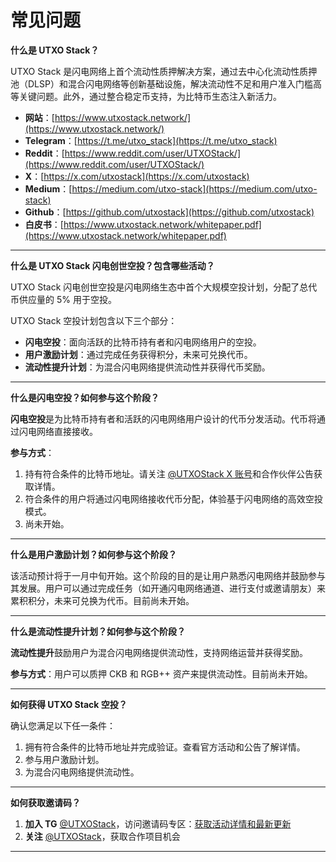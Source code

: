 # 常见问题

**什么是 UTXO Stack？**

UTXO Stack 是闪电网络上首个流动性质押解决方案，通过去中心化流动性质押池（DLSP）和混合闪电网络等创新基础设施，解决流动性不足和用户准入门槛高等关键问题。此外，通过整合稳定币支持，为比特币生态注入新活力。

- **网站**：[https://www.utxostack.network/](https://www.utxostack.network/)
- **Telegram**：[https://t.me/utxo_stack](https://t.me/utxo_stack)
- **Reddit**：[https://www.reddit.com/user/UTXOStack/](https://www.reddit.com/user/UTXOStack/)
- **X**：[https://x.com/utxostack](https://x.com/utxostack)
- **Medium**：[https://medium.com/utxo-stack](https://medium.com/utxo-stack)
- **Github**：[https://github.com/utxostack](https://github.com/utxostack)
- **白皮书**：[https://www.utxostack.network/whitepaper.pdf](https://www.utxostack.network/whitepaper.pdf)

---

**什么是 UTXO Stack 闪电创世空投？包含哪些活动？**

UTXO Stack 闪电创世空投是闪电网络生态中首个大规模空投计划，分配了总代币供应量的 5% 用于空投。

UTXO Stack 空投计划包含以下三个部分：

- **闪电空投**：面向活跃的比特币持有者和闪电网络用户的空投。
- **用户激励计划**：通过完成任务获得积分，未来可兑换代币。
- **流动性提升计划**：为混合闪电网络提供流动性并获得代币奖励。

---

**什么是闪电空投？如何参与这个阶段？**

**闪电空投**是为比特币持有者和活跃的闪电网络用户设计的代币分发活动。代币将通过闪电网络直接接收。

**参与方式**：

1. 持有符合条件的比特币地址。请关注 [@UTXOStack X 账号](https://x.com/utxostack)和合作伙伴公告获取详情。
2. 符合条件的用户将通过闪电网络接收代币分配，体验基于闪电网络的高效空投模式。
3. 尚未开始。

---

**什么是用户激励计划？如何参与这个阶段？**

该活动预计将于一月中旬开始。这个阶段的目的是让用户熟悉闪电网络并鼓励参与其发展。用户可以通过完成任务（如开通闪电网络通道、进行支付或邀请朋友）来累积积分，未来可兑换为代币。目前尚未开始。

---

**什么是流动性提升计划？如何参与这个阶段？**

**流动性提升**鼓励用户为混合闪电网络提供流动性，支持网络运营并获得奖励。

**参与方式**：用户可以质押 CKB 和 RGB++ 资产来提供流动性。目前尚未开始。

---

**如何获得 UTXO Stack 空投？**

确认您满足以下任一条件：

1. 拥有符合条件的比特币地址并完成验证。查看官方活动和公告了解详情。
2. 参与用户激励计划。
3. 为混合闪电网络提供流动性。

---

**如何获取邀请码？**

1. **加入 TG** [@UTXOStack](https://t.me/utxo_stack)，访问邀请码专区：[获取活动详情和最新更新](https://t.me/utxo_stack/13343)
2. **关注** [@UTXOStack](https://x.com/utxostack)，获取合作项目机会

---
